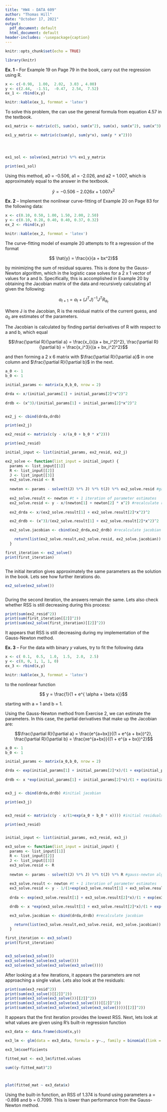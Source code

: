```yaml
---
title: "HW4 - DATA 609"
author: "Thomas Hill"
date: "October 17, 2021"
output:
  pdf_document: default
  html_document: default
header-includes: -\usepackage{caption}
---
```


```r
knitr::opts_chunk$set(echo = TRUE)
```


```r

library(knitr)


```


__Ex. 1__ -- For Example 19 on Page 79 in the book, carry out the regression using R.



```r
x <- c(-0.98,  1.00,  2.02,  3.03 , 4.00)
y <- c(2.44,  -1.51,  -0.47,  2.54,  7.52)
ex_1 <- rbind(x,y)

knitr::kable(ex_1, formmat = 'latex')
```

To solve this problem, the can use the general formula from equation 4.57 in the textbook.


```r


ex1_matrix <- matrix(c(5, sum(x), sum(x^2), sum(x), sum(x^2), sum(x^3), sum(x^2), sum(x^3), sum(x^4)), nrow = 3)

ex1_y_matrix <- matrix(c(sum(y), sum(y*x), sum(y * x^2)))




ex1_sol <- solve(ex1_matrix) %*% ex1_y_matrix

print(ex1_sol)
```
Using this method, a0 = -0.506, a1 = -2.026, and a2 = 1.007, which is approximately equal to the answer in the textbook.


$$\hat{y} = -0.506 - 2.026x + 1.007x^2$$



__Ex. 2__ -- Implement the nonlinear curve-fitting of Example 20 on Page 83 for the following data:

```r
x <- c(0.10, 0.50, 1.00, 1.50, 2.00, 2.50)
y <- c(0.10, 0.28, 0.40, 0.40, 0.37, 0.32)
ex_2 <- rbind(x,y)

knitr::kable(ex_2, formmat = 'latex')
```

The curve-fitting model of example 20 attempts to fit a regression of the format

$$ \hat{y} = \frac{x}{a + bx^2}$$


by minimizing the sum of residual squares. This is done by the Gauss-Newton algorithm, which in the logistic case solves for a 2 x 1 vector of values for a and b.  Specifically, this is accomplished in Example 20 by
obtaining the Jacobian matrix of the data and recursively calculating a1 given the following:

$$a_{t+1} = a_t + (J^T J)^{-1} J^T R_{a_t}$$


Where J is the Jacobian, R is the residual matrix of the current guess, and $a_0$ are estimates of the parameters.

The Jacobian is calculated by finding partial derivatives of R with respect to a and b, which equal

$$\frac{\partial R}{\partial a} = \frac{x_i}{(a + bx_i^2)^2}, \frac{\partial R}{\partial b} = \frac{x_i^3}{(a + bx_i^2)^2}$$

and then forming a 2 x 6 matrix with $\frac{\partial R}{\partial a}$ in one column and $\frac{\partial R}{\partial b}$ in the next.


```r

a_0 <- 1
b_0 <- 1

initial_params <- matrix(a_0,b_0, nrow = 2)

drda <- x/(initial_params[1] + initial_params[2]*x^2)^2
  
drdb <- (x^3)/(initial_params[1] + initial_params[2]*x^2)^2


ex2_j <- cbind(drda,drdb)

print(ex2_j)

```




```r

ex2_resid <- matrix(c(y - x/(a_0 + b_0 * x^2)))

print(ex2_resid)
```


```r

initial_input <- list(initial_params, ex2_resid, ex2_j)

ex2_solve <- function(list_input = initial_input) {
  params <- list_input[[1]]
  R <- list_input[[2]]
  J <- list_input[[3]]
  ex2_solve.resid <- R
  
  newton <- params - solve(t(J) %*% J) %*% t(J) %*% ex2_solve.resid #gauss-newton algorithm
  
  ex2_solve.result <- newton #t + 1 iteration of parameter estimates
  ex2_solve.resid <- y - x/(newton[1] + newton[2] * x^2) #recalculate residual matrix
  
  ex2_drda <- x/(ex2_solve.result[1] + ex2_solve.result[2]*x^2)^2

  ex2_drdb <- (x^3)/(ex2_solve.result[1] + ex2_solve.result[2]*x^2)^2

  ex2_solve.jacobian <- cbind(ex2_drda,ex2_drdb) #recalculate jacobian

    return(list(ex2_solve.result,ex2_solve.resid, ex2_solve.jacobian))
  }

first_iteration <- ex2_solve()
print(first_iteration)



```

The initial iteration gives approximately the same parameters as the solution in the book. Lets see how further iterations do.


```r


ex2_solve(ex2_solve())



```

During the second iteration, the answers remain the same. Lets also check whether RSS is still decreasing during this process:


```r

print(sum(ex2_resid^2))
print(sum(first_iteration[[2]]^2))
print(sum(ex2_solve(first_iteration)[[2]]^2))


```

It appears that RSS is still decreasing during my implementation of the Gauss-Newton method.



__Ex. 3__ --  For the data with binary _y_ values, try to fit the following data

```r
x <- c( 0.1,  0.5,  1.0,  1.5,  2.0,  2.5)
y <- c(0, 0, 1, 1, 1, 0)
ex_3 <- rbind(x,y)

knitr::kable(ex_3, formmat = 'latex')
```


to the nonlinear function

$$ y = \frac{1}{1 + e^{ \alpha + \beta x}}$$



starting with a = 1 and b = 1.


Using the Gauss-Newton method from Exercise 2, we can estimate the parameters. In this case, the partial derivatives that make up the Jacobian are:

$$\frac{\partial R}{\partial a} = \frac{e^{a+bx}}{(1 + e^{a + bx})^2}, \frac{\partial R}{\partial b} = \frac{xe^{a+bx}}{(1 + e^{a + bx})^2}$$





```r


a_0 <- 1
b_0 <- 1

initial_params <- matrix(a_0,b_0, nrow = 2)

drda <- exp(initial_params[1] + initial_params[2]*x)/(1 + exp(initial_params[1] + initial_params[2]*x))^2
  
drdb <- x *exp(initial_params[1] + initial_params[2]*x)/(1 + exp(initial_params[1] + initial_params[2]*x))^2


ex3_j <- cbind(drda,drdb) #initial jacobian

print(ex3_j)


ex3_resid <- matrix(c(y - x/(1+exp(a_0 + b_0 * x)))) #initial residuals

print(ex3_resid)



```


```r

initial_input <- list(initial_params, ex3_resid, ex3_j)

ex3_solve <- function(list_input = initial_input) {
  params <- list_input[[1]]
  R <- list_input[[2]]
  J <- list_input[[3]]
  ex3_solve.resid <- R
  
  newton <- params - solve(t(J) %*% J) %*% t(J) %*% R #gauss-newton algorithm
  
  ex3_solve.result <- newton #t + 1 iteration of parameter estimates
  ex3_solve.resid <- y - 1/(1+exp(ex3_solve.result[1] + ex3_solve.result[2] * x)) #recalculate residual matrix
  
  drda <- exp(ex3_solve.result[1] + ex3_solve.result[2]*x)/(1 + exp(ex3_solve.result[1] + ex3_solve.result[2]*x))^2

  drdb <- x *exp(ex3_solve.result[1] + ex3_solve.result[2]*x)/(1 + exp(ex3_solve.result[1] + ex3_solve.result[2]*x))^2

  ex3_solve.jacobian <- cbind(drda,drdb) #recalculate jacobian

    return(list(ex3_solve.result,ex3_solve.resid, ex3_solve.jacobian))
  }

first_iteration <- ex3_solve()
print(first_iteration)



```

```r

ex3_solve(ex3_solve())
ex3_solve(ex3_solve(ex3_solve()))
ex3_solve(ex3_solve(ex3_solve(ex3_solve())))
```

After looking at a few iterations, it appears the parameters are not approaching a single value. Lets also look at the residuals:

```r
print(sum(ex3_resid^2))
print(sum(ex3_solve()[[2]]^2))
print(sum(ex3_solve(ex3_solve())[[2]]^2))
print(sum(ex3_solve(ex3_solve(ex3_solve()))[[2]]^2))
print(sum(ex3_solve(ex3_solve(ex3_solve(ex3_solve())))[[2]]^2))


```

It appears that the first iteration provides the lowest RSS. Next, lets look at what values are given using R's built-in regression function



```r

ex3_data <- data.frame(cbind(x,y))

ex3_lm <- glm(data = ex3_data, formula = y~., family = binomial(link = 'logit'))

ex3_lm$coefficients

fitted_mat <- ex3_lm$fitted.values

sum((y-fitted_mat)^2)



plot(fitted_mat ~ ex3_data$x)

```

Using the built-in function, an RSS of 1.374 is found using parameters a = -0.898 and b = 0.7099. This is lower than performance from the Gauss-Newton method.












